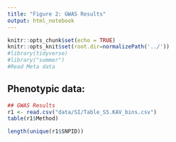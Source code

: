 ```yaml
---
title: "Figure 2: GWAS Results"
output: html_notebook
---
```


```r
knitr::opts_chunk$set(echo = TRUE) 
knitr::opts_knit$set(root.dir=normalizePath('../')) 
#library(tidyverse)
#library("sommer")
#Read Meta data

```

## Phenotypic data:

```r
## GWAS Results
r1 <- read.csv("data/SI/Table_S5.KAV_bins.csv")
table(r1$Method)

length(unique(r1$SNPID))



```



